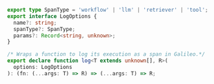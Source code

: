 ```typescript TypeScript
export type SpanType = 'workflow' | 'llm' | 'retriever' | 'tool';
export interface LogOptions {
  name?: string;
  spanType?: SpanType;
  params?: Record<string, unknown>;
}

/* Wraps a function to log its execution as a span in Galileo.*/
export declare function log<T extends unknown[], R>(
  options: LogOptions
): (fn: (...args: T) => R) => (...args: T) => R;
```